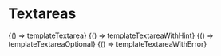 
<Meta title="Forms/Textarea" />

# Textareas


<Preview>
  <Story
    name="Basic"
    parameters={{ docs: { source: { code: templateTextareaCode } } }}
  >
    {() => templateTextarea}
  </Story>
</Preview>


<Preview>
  <Story
    name="With hint"
    parameters={{ docs: { source: { code: templateTextareaWithHintCode } } }}
  >
    {() => templateTextareaWithHint}
  </Story>
</Preview>


<Preview>
  <Story
    name="Optional field"
    parameters={{ docs: { source: { code: templateTextareaOptionalCode } } }}
  >
    {() => templateTextareaOptional}
  </Story>
</Preview>


<Preview>
  <Story
    name="With error"
    parameters={{ docs: { source: { code: templateTextareaWithErrorCode } } }}
  >
    {() => templateTextareaWithError}
  </Story>
</Preview>
